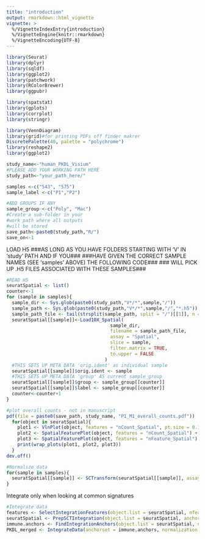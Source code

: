 ```yaml
---
title: "introduction"
output: rmarkdown::html_vignette
vignette: >
  %/VignetteIndexEntry{introduction}
  %/VignetteEngine{knitr::rmarkdown}
  %/VignetteEncoding{UTF-8}
---
```


```r
library(Seurat)
library(dplyr)
library(sqldf)
library(ggplot2)
library(patchwork)
library(RColorBrewer)
library(ggpubr)

library(spatstat)
library(gplots)
library(corrplot)
library(stringr)

library(VennDiagram)
library(grid)#for printing PDFs off finder makrer
DiscretePalette(40, palette = "polychrome")
library(reshape2)
library(ggplot2)

study_name<-"human_PKDL_Visium"
#PLEASE ADD YOUR WORKING PATH HERE
study_path<-"your_path_here/"

samples <-c("543", "575")
sample_label <-c("P1","P2")

#ADD GROUPS IF ANY
sample_group <-c("Poly", "Mac")
#Create a sub-folder in your 
#work path where all outputs
#will be stored
save_path<-paste0(study_path,"R/")
save_on<-1

```
LOAD H5
###AS LONG AS YOU HAVE FOLDERS STARTING WITH 'V' IN 'study' PATH AND IF YOU###
###HAVE GIVEN THE CORRECT SAMPLE NAMES (SEE 'samples' ABOVE) THE FOLLOWING CODE###
### WILL PICK UP .H5 FILES ASSOCIATED WITH THESE SAMPLES###
```r
#READ H5
seuratSpatial <- list()
counter<-1
for (sample in samples){
  sample_dir <- Sys.glob(paste0(study_path,"V*/*",sample,"/"))
  sample_path <- Sys.glob(paste0(study_path,"V*/*",sample,"/","*.h5"))
  sample_path_file <- tail(strsplit(sample_path, split = "/")[[1]], n = 1)
  seuratSpatial[[sample]]<-Load10X_Spatial(
                                      sample_dir,
                                      filename = sample_path_file,
                                      assay = "Spatial",
                                      slice = sample,
                                      filter.matrix = TRUE,
                                      to.upper = FALSE
                                    )
  #THIS SETS UP META DATA 'orig.ident' as individual sample
  seuratSpatial[[sample]]$orig.ident <- sample
  #THIS SETS UP META DATA 'group' AS current sample_group
  seuratSpatial[[sample]]$group <- sample_group[[counter]]
  seuratSpatial[[sample]]$label <- sample_group[[counter]]
  counter<-counter+1
}
```

```r
#plot overall counts - not in manuscript
pdf(file = paste0(save_path, study_name, "P1_M1_overall_counts.pdf"))
  for(object in seuratSpatial){
    plot1 <- VlnPlot(object, features = "nCount_Spatial", pt.size = 0.1) + NoLegend()
    plot2 <- SpatialFeaturePlot(object, features = "nCount_Spatial") + theme(legend.position = "right")
    plot3 <- SpatialFeaturePlot(object, features = "nFeature_Spatial") + theme(legend.position = "right")
    print(wrap_plots(plot1, plot2, plot3))
  }
dev.off()
```

```r
#Normalize data
for(sample in samples){
  seuratSpatial[[sample]] <- SCTransform(seuratSpatial[[sample]], assay = "Spatial", verbose = FALSE, vars.to.regress = c("nCount_Spatial", "nFeature_Spatial"))
}
```
Integrate only when looking at common signatures

```r
#Integrate data
features <- SelectIntegrationFeatures(object.list = seuratSpatial, nfeatures = 3000)
seuratSpatial <- PrepSCTIntegration(object.list = seuratSpatial, anchor.features = features)
immune.anchors <- FindIntegrationAnchors(object.list = seuratSpatial, normalization.method = "SCT", anchor.features = features)
PKDL_merged <- IntegrateData(anchorset = immune.anchors, normalization.method = "SCT")
```


